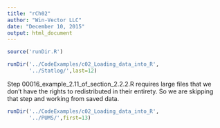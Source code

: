 ```yaml
---
title: "rCh02"
author: "Win-Vector LLC"
date: "December 10, 2015"
output: html_document
---
```


```r
source('runDir.R')
```

```r
runDir('../CodeExamples/c02_Loading_data_into_R',
       '../Statlog/',last=12)
```

Step 00016_example_2.11_of_section_2.2.2.R requires large files that we don't have the rights to redistributed in their entirety.  So we are 
skipping that step and working from saved data.

```r
runDir('../CodeExamples/c02_Loading_data_into_R',
       '../PUMS/',first=13)
```

